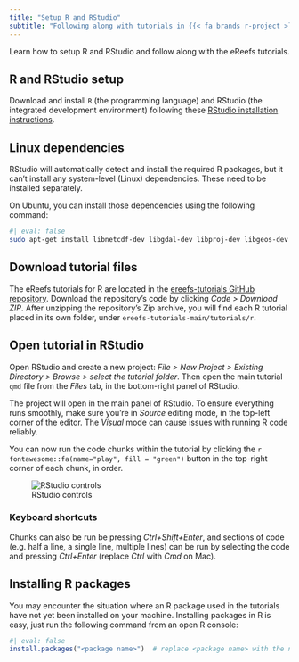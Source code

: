 ```yaml
---
title: "Setup R and RStudio"
subtitle: "Following along with tutorials in {{< fa brands r-project >}}"
---
```


:::{.tutorial-description}
Learn how to setup R and RStudio and follow along with the eReefs tutorials.
:::


## R and RStudio setup

Download and install `R` (the programming language) and RStudio (the integrated development environment)
following these [RStudio installation instructions](https://posit.co/download/rstudio-desktop/).

## Linux dependencies

RStudio will automatically detect and install the required R packages, but it can’t install any system-level
(Linux) dependencies. These need to be installed separately.

On Ubuntu, you can install those dependencies using the following command:
```bash
#| eval: false
sudo apt-get install libnetcdf-dev libgdal-dev libproj-dev libgeos-dev libudunits2-dev libsqlite3-dev libcurl4-openssl-dev libcurl4-openssl-dev libssl-dev libxml2-dev libfreetype-dev libfontconfig1-dev libharfbuzz-dev libfribidi-dev libpng-dev libtiff5-dev libjpeg-dev
```

## Download tutorial files

The eReefs tutorials for R are located in the
[ereefs-tutorials GitHub repository](https://github.com/open-AIMS/ereefs-tutorials).
Download the repository's code by clicking *Code > Download ZIP*.
After unzipping the repository's Zip archive, you will find each R tutorial placed in its own folder,
under `ereefs-tutorials-main/tutorials/r`.

## Open tutorial in RStudio

Open RStudio and create a new project: *File > New Project > Existing Directory > Browse > select the
tutorial folder*. Then open the main tutorial `qmd` file from the *Files* tab, in the bottom-right
panel of RStudio.

The project will open in the main panel of RStudio. To ensure everything runs smoothly, make sure you're in
*Source* editing mode, in the top-left corner of the editor. The *Visual* mode can cause issues with running
R code reliably.

You can now run the code chunks within the tutorial by clicking the
`r fontawesome::fa(name="play", fill = "green")` button in the top-right corner of each chunk, in order.

![RStudio controls](images/rstudio-controls.png)

### Keyboard shortcuts

Chunks can also be run be pressing *Ctrl+Shift+Enter*,
and sections of code (e.g. half a line, a single line, multiple lines) can be run
by selecting the code and pressing *Ctrl+Enter* (replace *Ctrl* with *Cmd* on Mac).

## Installing R packages

You may encounter the situation where an R package used in the tutorials have not yet been installed on your
machine. Installing packages in R is easy, just run the following command from an open R console:

```r
#| eval: false
install.packages("<package name>")  # replace <package name> with the name of the R package you wish to install
```
